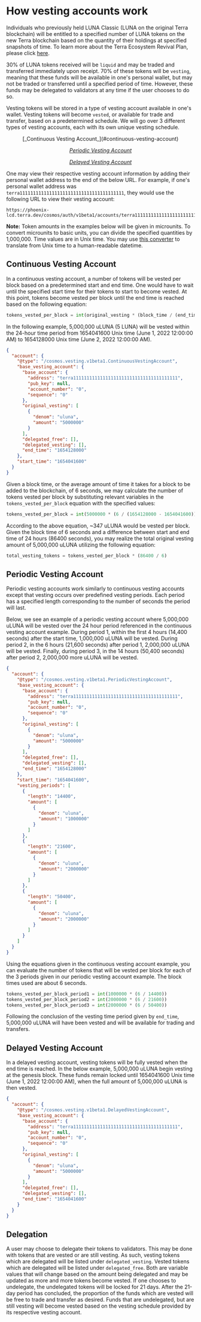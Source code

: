 # How vesting accounts work

Individuals who previously held LUNA Classic (LUNA on the original Terra blockchain) will be entitled to a specified number of LUNA tokens on the new Terra blockchain based on the quantity of their holdings at specified snapshots of time. To learn more about the Terra Ecosystem Revival Plan, please click [here](https://agora.station.money/t/terra-ecosystem-revival-plan-2-passed-gov/18498).

30% of LUNA tokens received will be `liquid` and may be traded and transferred immediately upon receipt. 70% of these tokens will be `vesting`, meaning that these funds will be available in one's personal wallet, but may not be traded or transferred until a specified period of time. However, these funds may be delegated to validators at any time if the user chooses to do so.

Vesting tokens will be stored in a type of vesting account available in one's wallet. Vesting tokens will become `vested`, or available for trade and transfer, based on a predetermined schedule. We will go over 3 different types of vesting accounts, each with its own unique vesting schedule.

<div align="center">
  [_Continuous Vesting Account_](#continuous-vesting-account)

  [_Periodic Vesting Account_](#periodic-vesting-account)

  [_Delayed Vesting Account_](#delayed-vesting-account)
</div>

One may view their respective vesting account information by adding their personal wallet address to the end of the below URL. For example, if one's personal wallet address was `terra111111111111111111111111111111111111111`, they would use the following URL to view their vesting account:

```
https://phoenix-lcd.terra.dev/cosmos/auth/v1beta1/accounts/terra111111111111111111111111111111111111111
```

**Note:** Token amounts in the examples below will be given in microunits. To convert microunits to basic units, you can divide the specified quantities by 1,000,000. Time values are in Unix time. You may use [this converter](https://www.epochconverter.com/) to translate from Unix time to a human-readable datetime.

## Continuous Vesting Account

In a continuous vesting account, a number of tokens will be vested per block based on a predetermined start and end time. One would have to wait until the specified start time for their tokens to start to become vested. At this point, tokens become vested per block until the end time is reached based on the following equation:

```python
tokens_vested_per_block = int(original_vesting * (block_time / (end_time - start_time)))
```

In the following example, 5,000,000 uLUNA (5 LUNA) will be vested within the 24-hour time period from 1654041600 Unix time (June 1, 2022 12:00:00 AM) to 1654128000 Unix time (June 2, 2022 12:00:00 AM).

```json
{
  "account": {
    "@type": "/cosmos.vesting.v1beta1.ContinuousVestingAccount",
    "base_vesting_account": {
      "base_account": {
        "address": "terra111111111111111111111111111111111111111",
        "pub_key": null,
        "account_number": "0",
        "sequence": "0"
      },
      "original_vesting": [
        {
          "denom": "uluna",
          "amount": "5000000"
        }
      ],
      "delegated_free": [],
      "delegated_vesting": [],
      "end_time": "1654128000"
    },
    "start_time": "1654041600"
  }
}
```

Given a block time, or the average amount of time it takes for a block to be added to the blockchain, of 6 seconds, we may calculate the number of tokens vested per block by substituting relevant variables in the `tokens_vested_per_block` equation with the specified values:

```python
tokens_vested_per_block = int(5000000 * (6 / (1654128000 - 1654041600)))
```

According to the above equation, ~347 uLUNA would be vested per block. Given the block time of 6 seconds and a difference between start and end time of 24 hours (86400 seconds), you may realize the total original vesting amount of 5,000,000 uLUNA utilizing the following equation:

```python
total_vesting_tokens = tokens_vested_per_block * (86400 / 6)
```

## Periodic Vesting Account

Periodic vesting accounts work similarly to continuous vesting accounts except that vesting occurs over predefined vesting periods. Each period has a specified length corresponding to the number of seconds the period will last.

Below, we see an example of a periodic vesting account where 5,000,000 uLUNA will be vested over the 24 hour period referenced in the continuous vesting account example. During period 1, within the first 4 hours (14,400 seconds) after the start time, 1,000,000 uLUNA will be vested. During period 2, in the 6 hours (21,600 seconds) after period 1, 2,000,000 uLUNA will be vested. Finally, during period 3, in the 14 hours (50,400 seconds) after period 2, 2,000,000 more uLUNA will be vested.

```json
{
  "account": {
    "@type": "/cosmos.vesting.v1beta1.PeriodicVestingAccount",
    "base_vesting_account": {
      "base_account": {
        "address": "terra111111111111111111111111111111111111111",
        "pub_key": null,
        "account_number": "0",
        "sequence": "0"
      },
      "original_vesting": [
        {
          "denom": "uluna",
          "amount": "5000000"
        }
      ],
      "delegated_free": [],
      "delegated_vesting": [],
      "end_time": "1654128000"
    },
    "start_time": "1654041600",
    "vesting_periods": [
      {
        "length": "14400",
        "amount": [
          {
            "denom": "uluna",
            "amount": "1000000"
          }
        ]
      },
      {
        "length": "21600",
        "amount": [
          {
            "denom": "uluna",
            "amount": "2000000"
          }
        ]
      },
      {
        "length": "50400",
        "amount": [
          {
            "denom": "uluna",
            "amount": "2000000"
          }
        ]
      }
    ]
  }
}
```

Using the equations given in the continuous vesting account example, you can evaluate the number of tokens that will be vested per block for each of the 3 periods given in our periodic vesting account example. The block times used are about 6 seconds.

```python
tokens_vested_per_block_period1 = int(1000000 * (6 / 14400))
tokens_vested_per_block_period2 = int(2000000 * (6 / 21600))
tokens_vested_per_block_period3 = int(2000000 * (6 / 50400))
```

Following the conclusion of the vesting time period given by `end_time`, 5,000,000 uLUNA will have been vested and will be available for trading and transfers.

## Delayed Vesting Account

In a delayed vesting account, vesting tokens will be fully vested when the end time is reached. In the below example, 5,000,000 uLUNA begin vesting at the genesis block. These funds remain locked until 1654041600 Unix time (June 1, 2022 12:00:00 AM), when the full amount of 5,000,000 uLUNA is then vested.

```json
{
  "account": {
    "@type": "/cosmos.vesting.v1beta1.DelayedVestingAccount",
    "base_vesting_account": {
      "base_account": {
        "address": "terra111111111111111111111111111111111111111",
        "pub_key": null,
        "account_number": "0",
        "sequence": "0"
      },
      "original_vesting": [
        {
          "denom": "uluna",
          "amount": "5000000"
        }
      ],
      "delegated_free": [],
      "delegated_vesting": [],
      "end_time": "1654041600"
    }
  }
}
```

## Delegation

A user may choose to delegate their tokens to validators. This may be done with tokens that are vested or are still vesting. As such, vesting tokens which are delegated will be listed under `delegated_vesting`. Vested tokens which are delegated will be listed under `delegated_free`. Both are variable values that will change based on the amount being delegated and may be updated as more and more tokens become vested. If one chooses to undelegate, the undelegated tokens will be locked for 21 days. After the 21-day period has concluded, the proportion of the funds which are vested will be free to trade and transfer as desired. Funds that are undelegated, but are still vesting will become vested based on the vesting schedule provided by its respective vesting account.